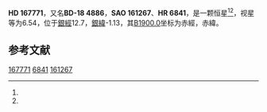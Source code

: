 {{Starbox begin
| name = HD 167771
}}
{{Starbox observe
| epoch = [[J2000.0|J2000.0]]
| constell = {{星座名待查}}<ref name=SIMBAD>{{cite web
 | url=http://simbad.u-strasbg.fr/simbad/sim-id?Ident=HR+6841
 | title =Pulsating variable Star
 | publisher=Centre de Données astronomiques de Strasbourg
 | work=SIMBAD
 | accessdate=2012-07-13}}</ref><ref name=DATA>{{cite web
 | url=http://vizier.u-strasbg.fr/viz-bin/VizieR-5?-out.add=.&-source=5050&-corr=PK=HR&-out.max=9999&HR=6841
 | title=VizieR Detailed Page
 | accessdate=2012-07-13
 | archive-date=2016-03-05
 | archive-url=https://web.archive.org/web/20160305193237/http://vizier.u-strasbg.fr/viz-bin/VizieR-5?-out.add=.&-source=5050&-corr=PK=HR&-out.max=9999&HR=6841
 | dead-url=no
 }}</ref>
| 星官 = 
| ra = {{RA|18|17|28.5}}<ref name=SIMBAD /><ref name=DATA />
| dec = {{DEC|-18|27|48}}<ref name=SIMBAD /><ref name=DATA />
| appmag_v = 6.54<ref name=SIMBAD /><ref name=DATA />
}}
{{Starbox character
| class = O7III:(n)((f))<ref name=SIMBAD /><ref name=DATA />
| b-v = 0.11<ref name=SIMBAD /><ref name=DATA />
| u-b = -0.84<ref name=SIMBAD /><ref name=DATA />
| r-i = <ref name=SIMBAD /><ref name=DATA />
| variable = 
}}
{{Starbox astrometry
| radial_v = -0.84
| prop_mo_ra = 1
| parallax = 
| p_error = 
}}
{{Starbox catalog
| names =BD-18 4886，[[SAO星表|SAO]] 161267，[[HD星表|HD]] 167771，[[HR星表|HR]] 6841}}
{{Starbox reference |Simbad=HR+6841}}
{{Starbox end}}

'''HD 167771'''，又名'''BD-18 4886'''，'''SAO 161267'''、'''HR 6841'''，是一颗恒星<ref name=SIMBAD /><ref name=DATA />，视星等为6.54，位于[[銀道座標系|銀經]]12.7，[[銀道座標系|銀緯]]-1.13，其[[B1900.0|B1900.0]]坐标为赤經{{RA|18|11|36.6}}，赤緯{{DEC|-18|-1.13|55}}。

== 参考文献 ==
{{reflist}}

{{star-stub}}

[[Category:HD和HDE天體|167771]]
[[Category:HR天體|6841]]
[[Category:SAO天體|161267]]